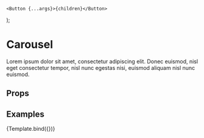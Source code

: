 
<Meta title="Components/Carousel" component={Carousel} />

    <Button {...args}>{children}</Button>
);

# Carousel

Lorem ipsum dolor sit amet, consectetur adipiscing elit. Donec euismod, nisl eget consectetur tempor, nisl nunc egestas nisi, euismod aliquam nisl nunc euismod.

## Props

<ArgsTable story="Default" />

## Examples

<Canvas>
    <Story
        name="Default"
        argTypes={{
            variant: {
                options: ['primary', 'secondary'],
                control: { type: 'radio' },
            },
        }}
        args={{
            children: 'Hello World',
            variant: 'primary',
        }}
    >
        {Template.bind({})}
    </Story>
</Canvas>
